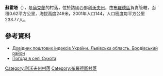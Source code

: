 {{coord|50|1|23|N|25|9|47|E|scale:100000|display=title}}
 
'''蘇霍塔'''（{{lang-uk|Сухота}}），是[[烏克蘭|烏克蘭]]的村落，位於該國西部[[利沃夫州|利沃夫州]]，由[[布羅德區|布羅德區]]負責管轄，面積0.62平方公里，海拔高度249米，2001年人口144，人口密度每平方公里233.77人。

==參考資料==
*[http://www.uaidx.com/13/281/index Довідник поштових індексів України. Львівська область. Бродівський район]{{Wayback|url=http://www.uaidx.com/13/281/index |date=20160202002802 }}
* [http://weather.in.ua/ua/l'vovskaja/25656 Погода в селі Сухота] {{Wayback|url=http://weather.in.ua/ua/l'vovskaja/25656 |date=20160303180047 }}

{{DEFAULTSORT:Сухота}}
[[Category:利沃夫州村落|Category:利沃夫州村落]]
[[Category:布羅德區村落|Category:布羅德區村落]]


{{Lviv-geo-stub}}